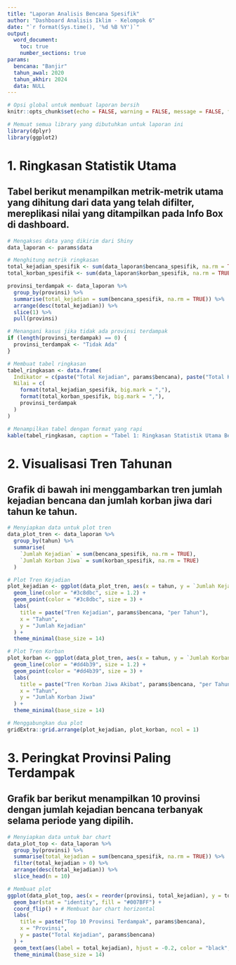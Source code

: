 ```yaml
---
title: "Laporan Analisis Bencana Spesifik"
author: "Dashboard Analisis Iklim - Kelompok 6"
date: "`r format(Sys.time(), '%d %B %Y')`"
output: 
  word_document:
    toc: true
    number_sections: true
params:
  bencana: "Banjir"
  tahun_awal: 2020
  tahun_akhir: 2024
  data: NULL
---
```


```r
# Opsi global untuk membuat laporan bersih
knitr::opts_chunk$set(echo = FALSE, warning = FALSE, message = FALSE, fig.align = 'center')

# Memuat semua library yang dibutuhkan untuk laporan ini
library(dplyr)
library(ggplot2)
```

# 1. Ringkasan Statistik Utama
## Tabel berikut menampilkan metrik-metrik utama yang dihitung dari data yang telah difilter, mereplikasi nilai yang ditampilkan pada Info Box di dashboard.

```r
# Mengakses data yang dikirim dari Shiny
data_laporan <- params$data

# Menghitung metrik ringkasan
total_kejadian_spesifik <- sum(data_laporan$bencana_spesifik, na.rm = TRUE)
total_korban_spesifik <- sum(data_laporan$korban_spesifik, na.rm = TRUE)

provinsi_terdampak <- data_laporan %>%
  group_by(provinsi) %>%
  summarise(total_kejadian = sum(bencana_spesifik, na.rm = TRUE)) %>%
  arrange(desc(total_kejadian)) %>%
  slice(1) %>%
  pull(provinsi)

# Menangani kasus jika tidak ada provinsi terdampak
if (length(provinsi_terdampak) == 0) {
  provinsi_terdampak <- "Tidak Ada"
}

# Membuat tabel ringkasan
tabel_ringkasan <- data.frame(
  Indikator = c(paste("Total Kejadian", params$bencana), paste("Total Korban Jiwa Akibat", params$bencana), "Provinsi Paling Terdampak"),
  Nilai = c(
    format(total_kejadian_spesifik, big.mark = ","),
    format(total_korban_spesifik, big.mark = ","),
    provinsi_terdampak
  )
)

# Menampilkan tabel dengan format yang rapi
kable(tabel_ringkasan, caption = "Tabel 1: Ringkasan Statistik Utama Bencana.", col.names = c("Indikator", "Nilai"))
```

# 2. Visualisasi Tren Tahunan
## Grafik di bawah ini menggambarkan tren jumlah kejadian bencana dan jumlah korban jiwa dari tahun ke tahun.

```r
# Menyiapkan data untuk plot tren
data_plot_tren <- data_laporan %>%
  group_by(tahun) %>%
  summarise(
    `Jumlah Kejadian` = sum(bencana_spesifik, na.rm = TRUE),
    `Jumlah Korban Jiwa` = sum(korban_spesifik, na.rm = TRUE)
  )

# Plot Tren Kejadian
plot_kejadian <- ggplot(data_plot_tren, aes(x = tahun, y = `Jumlah Kejadian`)) +
  geom_line(color = "#3c8dbc", size = 1.2) +
  geom_point(color = "#3c8dbc", size = 3) +
  labs(
    title = paste("Tren Kejadian", params$bencana, "per Tahun"),
    x = "Tahun",
    y = "Jumlah Kejadian"
  ) +
  theme_minimal(base_size = 14)

# Plot Tren Korban
plot_korban <- ggplot(data_plot_tren, aes(x = tahun, y = `Jumlah Korban Jiwa`)) +
  geom_line(color = "#dd4b39", size = 1.2) +
  geom_point(color = "#dd4b39", size = 3) +
  labs(
    title = paste("Tren Korban Jiwa Akibat", params$bencana, "per Tahun"),
    x = "Tahun",
    y = "Jumlah Korban Jiwa"
  ) +
  theme_minimal(base_size = 14)

# Menggabungkan dua plot
gridExtra::grid.arrange(plot_kejadian, plot_korban, ncol = 1)
```

# 3. Peringkat Provinsi Paling Terdampak
## Grafik bar berikut menampilkan 10 provinsi dengan jumlah kejadian bencana terbanyak selama periode yang dipilih.

```r
# Menyiapkan data untuk bar chart
data_plot_top <- data_laporan %>%
  group_by(provinsi) %>%
  summarise(total_kejadian = sum(bencana_spesifik, na.rm = TRUE)) %>%
  filter(total_kejadian > 0) %>%
  arrange(desc(total_kejadian)) %>%
  slice_head(n = 10)

# Membuat plot
ggplot(data_plot_top, aes(x = reorder(provinsi, total_kejadian), y = total_kejadian)) +
  geom_bar(stat = "identity", fill = "#007BFF") +
  coord_flip() + # Membuat bar chart horizontal
  labs(
    title = paste("Top 10 Provinsi Terdampak", params$bencana),
    x = "Provinsi",
    y = paste("Total Kejadian", params$bencana)
  ) +
  geom_text(aes(label = total_kejadian), hjust = -0.2, color = "black", size = 4) +
  theme_minimal(base_size = 14)
```

